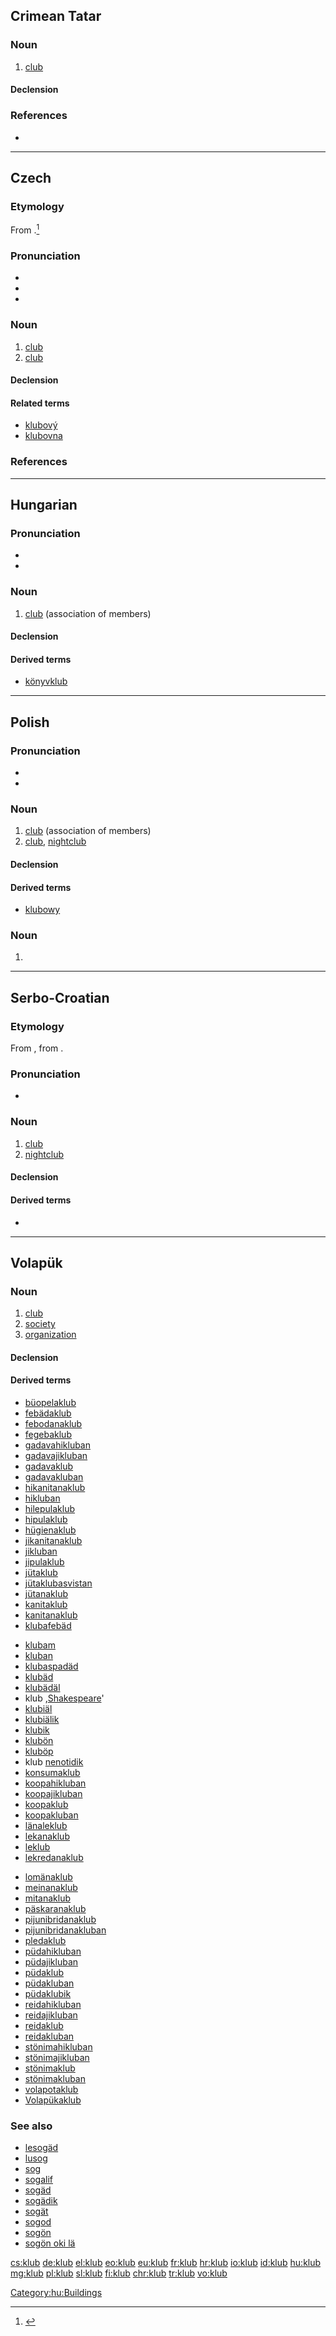 ==Crimean Tatar==

===Noun===
{{head|crh|noun}}

# [[club]]

====Declension====
{{crh-latin-noun|nıñ|ğa|nı|da|dan}}

===References===
* {{R:Useinov-Mireev 2002}}

----

==Czech==

===Etymology===
From {{etyl|en|cs}} {{term|club|lang=en}}.<ref>{{R:Rejzek 2007}}</ref>

===Pronunciation===
* {{audio|Cs-klub.ogg|Audio}}
* {{IPA|/ˈklup/|lang=cs}}
* {{rhymes|up|lang=cs}}

===Noun===
{{cs-noun|g=m}}

# [[club]] {{gloss|association of members}}
# [[club]] {{gloss|establishment providing entertainment, nightclub}}

====Declension====
{{cs-decl-noun
 |klub|klubu|klubu|klub|klube|klubu|klubem
 |kluby|klubů|klubům|kluby|kluby|klubech|kluby
}}

====Related terms====
* [[klubový]] {{m}}
* [[klubovna]] {{f}}

===References===
<references />

----

==Hungarian==

===Pronunciation===
* {{IPA|/ˈklubː/|lang=hu}}
* {{hyphenation|klub}}

===Noun===
{{hu-noun|ok}}

# [[club]] (association of members)

====Declension====
{{hu-decl-ok|klu|b|ot}}{{hu-pos-otok|klub|j|jai}}

====Derived terms====
* [[könyvklub]]

[[Category:hu:Buildings]]

----

==Polish==
{{wikipedia|lang=pl|dab=klub}}

===Pronunciation===
* {{IPA|lang=pl|/klup/}}
* {{audio|Pl-klub.ogg|audio}}

===Noun===
{{pl-noun|m}}

# [[club]] (association of members)
# [[club]], [[nightclub]]

====Declension====
{{pl-decl-noun
|klub|kluby
|klubu|klubów
|klubowi|klubom
|klub|kluby
|klubem|klubami
|klubie|klubach
|klubie|kluby
}}

====Derived terms====
* [[klubowy]]

===Noun===
{{head|pl|noun form}}

# {{inflection of|kluba||gen|p|lang=pl}}

----

==Serbo-Croatian==

===Etymology===
From {{etyl|de|sh}} {{term|Klub|lang=de}}, from {{etyl|en|sh}} {{term|club|lang=en}}.

===Pronunciation===
* {{IPA|/klûːb/|lang=sh}}

===Noun===
{{sh-noun|g=m|head=klȗb|r|клуб|клу̑б}}

# [[club]] {{qualifier|association of members}}
# [[nightclub]]

====Declension====
{{sh-decl-noun
|klȗb|klȕbovi
|kluba|klubova
|klubu|klubovima
|klub|klubove
|klube|klubovi
|klubu|klubovima
|klubom|klubovima
}}

====Derived terms====
* {{l|sh|klȗpskī}}

----

==Volapük==

===Noun===
{{vo-noun}}

# [[club]]
# [[society]]
# [[organization]]

====Declension====
{{vo-decl-noun}}

====Derived terms====
{{rel-top3|Terms derived from ''klub''}}
* [[büopelaklub]]
* [[febädaklub]]
* [[febodanaklub]]
* [[fegebaklub]]
* [[gadavahikluban]]
* [[gadavajikluban]]
* [[gadavaklub]]
* [[gadavakluban]]
* [[hikanitanaklub]]
* [[hikluban]]
* [[hilepulaklub]]
* [[hipulaklub]]
* [[hügienaklub]]
* [[jikanitanaklub]]
* [[jikluban]]
* [[jipulaklub]]
* [[jütaklub]]
* [[jütaklubasvistan]]
* [[jütanaklub]]
* [[kanitaklub]]
* [[kanitanaklub]]
* [[klubafebäd]]
{{rel-mid3}}
* [[klubam]]
* [[kluban]]
* [[klubaspadäd]]
* [[klubäd]]
* [[klubädäl]]
* klub  {{l|vo|di}} ,[[Shakespeare]]'
* [[klubiäl]]
* [[klubiälik]]
* [[klubik]]
* [[klubön]]
* [[kluböp]]
* klub [[nenotidik]]
* [[konsumaklub]]
* [[koopahikluban]]
* [[koopajikluban]]
* [[koopaklub]]
* [[koopakluban]]
* [[länaleklub]]
* [[lekanaklub]]
* [[leklub]]
* [[lekredanaklub]]
{{rel-mid3}}
* [[lomänaklub]]
* [[meinanaklub]]
* [[mitanaklub]]
* [[päskaranaklub]]
* [[pijunibridanaklub]]
* [[pijunibridanakluban]]
* [[pledaklub]]
* [[püdahikluban]]
* [[püdajikluban]]
* [[püdaklub]]
* [[püdakluban]]
* [[püdaklubik]]
* [[reidahikluban]]
* [[reidajikluban]]
* [[reidaklub]]
* [[reidakluban]]
* [[stönimahikluban]]
* [[stönimajikluban]]
* [[stönimaklub]]
* [[stönimakluban]]
* [[volapotaklub]]
* [[Volapükaklub]]
{{rel-bottom}}

===See also===
* [[lesogäd]]
* [[lusog]]
* [[sog]]
* [[sogalif]]
* [[sogäd]]
* [[sogädik]]
* [[sogät]]
* [[sogod]]
* [[sogön]]
* [[sogön oki lä]]

[[cs:klub]]
[[de:klub]]
[[el:klub]]
[[eo:klub]]
[[eu:klub]]
[[fr:klub]]
[[hr:klub]]
[[io:klub]]
[[id:klub]]
[[hu:klub]]
[[mg:klub]]
[[pl:klub]]
[[sl:klub]]
[[fi:klub]]
[[chr:klub]]
[[tr:klub]]
[[vo:klub]]